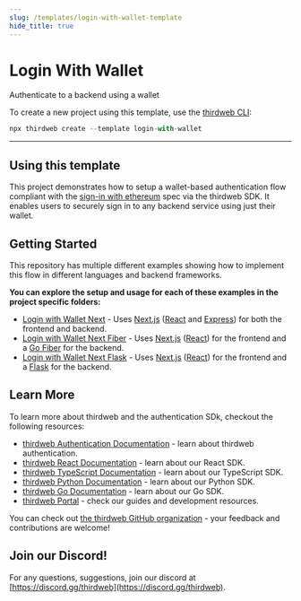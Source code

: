 ```yaml
---
slug: /templates/login-with-wallet-template
hide_title: true
---
```



# Login With Wallet

Authenticate to a backend using a wallet

To create a new project using this template, use the [thirdweb CLI](/thirdweb-cli):

```jsx
npx thirdweb create --template login-with-wallet
```

<div
  style={{
    display: "flex",
    flexDirection: "row",
    gap: "2%",
    marginBottom: 32,
    width: "100%",
    alignItems: "center",
    justifyContent: "center",
    marginTop: 16,
  }}
>
  <ViewCodeButton
    link="https://github.com/thirdweb-example/login-with-wallet"
    name="login-with-wallet"
  />
</div>

---

## Using this template

This project demonstrates how to setup a wallet-based authentication flow compliant with the
[sign-in with ethereum](https://eips.ethereum.org/EIPS/eip-4361) spec via the thirdweb SDK. It enables users to securely sign in to any backend service using just their wallet.

## Getting Started

This repository has multiple different examples showing how to implement this flow in different languages and backend frameworks.

**You can explore the setup and usage for each of these examples in the project specific folders:**

- [Login with Wallet Next](https://github.com/thirdweb-example/login-with-wallet/blob/main/login-with-wallet-next) - Uses [Next.js](https://nextjs.org/) ([React](https://reactjs.org/) and [Express](https://expressjs.com/)) for both the frontend and backend.
- [Login with Wallet Next Fiber](https://github.com/thirdweb-example/login-with-wallet/blob/main/login-with-wallet-next-fiber) - Uses [Next.js](https://nextjs.com/) ([React](https://reactjs.org/)) for the frontend and a [Go Fiber](https://gofiber.io/) for the backend.
- [Login with Wallet Next Flask](https://github.com/thirdweb-example/login-with-wallet/blob/main/login-with-wallet-next-flask) - Uses [Next.js](https://nextjs.com/) ([React](https://reactjs.org/)) for the frontend and a [Flask](https://flask.palletsprojects.org/) for the backend.

## Learn More

To learn more about thirdweb and the authentication SDk, checkout the following resources:

- [thirdweb Authentication Documentation](https://portal.thirdweb.com/building-web3-apps/authenticating-users) - learn about thirdweb authentication.
- [thirdweb React Documentation](https://docs.thirdweb.com/react) - learn about our React SDK.
- [thirdweb TypeScript Documentation](https://docs.thirdweb.com/typescript) - learn about our TypeScript SDK.
- [thirdweb Python Documentation](https://docs.thirdweb.com/python) - learn about our Python SDK.
- [thirdweb Go Documentation](https://docs.thirdweb.com/go) - learn about our Go SDK.
- [thirdweb Portal](https://docs.thirdweb.com) - check our guides and development resources.

You can check out [the thirdweb GitHub organization](https://github.com/thirdweb-dev) - your feedback and contributions are welcome!

## Join our Discord!

For any questions, suggestions, join our discord at [https://discord.gg/thirdweb](https://discord.gg/thirdweb).

